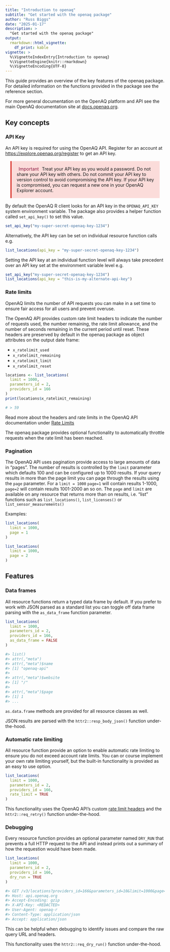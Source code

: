 ```yaml
---
title: "Introduction to openaq"
subtitle: "Get started with the openaq package"
author: "Russ Biggs"
date: "2025-01-17"
description: >
  "Get started with the openaq package"
output:
  rmarkdown::html_vignette:
    df_print: kable
vignette: >
  %\VignetteIndexEntry{Introduction to openaq}
  %\VignetteEngine{knitr::rmarkdown}
  %\VignetteEncoding{UTF-8}
---
```


This guide provides an overview of the key features of the openaq package. For
detailed information on the functions provided in the package see the reference
section. 

For more general documentation on the OpenAQ platform and API see the main
OpenAQ documentation site at [docs.openaq.org](https://docs.openaq.org).

## Key concepts

### API Key

An API key is required for using the OpenAQ API. Register for an account at
[https://explore.openaq.org/register](https://explore.openaq.org/register) to
get an API key.

<aside style="padding: 16px; margin:16px; background-color: #fbdcda; border-inline-start-color: #dd443c; border-inline-start-style: solid; border-inline-start-width: 4px;"> 
<span style="color:#8a0f3a; margin:0; padding: 6px;">Important</span>
Treat your API key as you would a password. Do not share your API key with
others. Do not commit your API key to version control to avoid compromising the
API key. If your API key is compromised, you can request a new one in your
OpenAQ Explorer account.
</aside>

By default the OpenAQ R client looks for an API key in the `OPENAQ_API_KEY`
system environment variable. The package also provides a helper function called 
`set_api_key()` to set this value. 

```r
set_api_key("my-super-secret-openaq-key-1234")
```

Alternatively, the API key can be set on individual resource function calls e.g.

```r
list_locations(api_key = "my-super-secret-openaq-key-1234")
```

Setting the API key at an individual function level will always take precedent
over an API key set at the environment variable level e.g. 

```r
set_api_key("my-super-secret-openaq-key-1234")
list_locations(api_key = "this-is-my-alternate-api-key")
```

### Rate limits

OpenAQ limits the number of API requests you can make in a set time to ensure
fair access for all users and prevent overuse.

The OpenAQ API provides custom rate limit headers to indicate the number of
requests used, the number remaining, the rate limit allowance, and the number of
seconds remaining in the current period until reset. These headers are preserved
by default in the openaq package as object attributes on the output date
frame:

* `x_ratelimit_used`
* `x_ratelimit_remaining`
* `x_ratelimit_limit`
* `x_ratelimit_reset`

```r
locations <- list_locations(
  limit = 1000,
  parameters_id = 2,
  providers_id = 166
)
print(locations$x_ratelimit_remaining)

# > 59
```

Read more about the headers and rate limits in the OpenAQ API documentation under 
[Rate Limits](https://docs.openaq.org/using-the-api/rate-limits)

The openaq package provides optional functionality to automatically throttle
requests when the rate limit has been reached.


### Pagination

The OpenAQ API uses pagination provide access to large amounts of data in
"pages". The number of results is controlled by the `limit` parameter which
defaults 100 and can be configured up to 1000 results. If your query results in
more than the page limit you can page through the results using the `page`
parameter. For a `limit = 1000` `page=1` will contain results 1-1000, `page=2`
will contain results 1001-2000 an so on. The `page` and `limit` are available on
any resource that returns more than on results, i.e. "list" functions such as
`list_locations()`, `list_licenses()` or `list_sensor_measurements()`

Examples:

```r
list_locations(
  limit = 1000,
  page = 1
)
```

```r
list_locations(
  limit = 1000,
  page = 2
)
```

## Features

### Data frames

All resource functions return a typed data frame by default. If you prefer to
work with JSON parsed as a standard list you can toggle off data frame parsing
with the `as_data_frame` function parameter.

```r
list_locations(
  limit = 1000,
  parameters_id = 2,
  providers_id = 166,
  as_data_frame = FALSE
)

#> list()
#> attr(,"meta")
#> attr(,"meta")$name
#> [1] "openaq-api"
#>
#> attr(,"meta")$website
#> [1] "/"
#>
#> attr(,"meta")$page
#> [1] 1
#> ...
```

`as.data.frame` methods are provided for all resource classes as well.

JSON results are parsed with the `httr2::resp_body_json()` function under-the-hood.

### Automatic rate limiting 

All resource function provide an option to enable automatic rate limiting to
ensure you do not exceed account rate limits. You can or course implement your
own rate limiting yourself, but the built-in functionality is provided as an
easy to use option.

```r
list_locations(
  limit = 1000,
  parameters_id = 2,
  providers_id = 166,
  rate_limit = TRUE
)
```

This functionality uses the OpenAQ API's custom 
[rate limit headers](https://docs.openaq.org/using-the-api/rate-limits#rate-limit-headers)
and the `httr2::req_retry()` function under-the-hood.

### Debugging

Every resource function provides an optional parameter named `DRY_RUN` that
prevents a full HTTP request to the API and instead prints out a summary of how
the requestion would have been made. 


```r
list_locations(
  limit = 1000,
  parameters_id = 2,
  providers_id = 166,
  dry_run = TRUE
)

#> GET /v3/locations?providers_id=166&parameters_id=10&limit=1000&page=1 HTTP/1.1
#> Host: api.openaq.org
#> Accept-Encoding: gzip
#> X-API-Key: <REDACTED>
#> User-Agent: openaq-r
#> Content-Type: application/json
#> Accept: application/json
```

This can be helpful when debugging to identify issues and compare the raw query
URL and headers. 

This functionality uses the `httr2::req_dry_run()` function under-the-hood.


